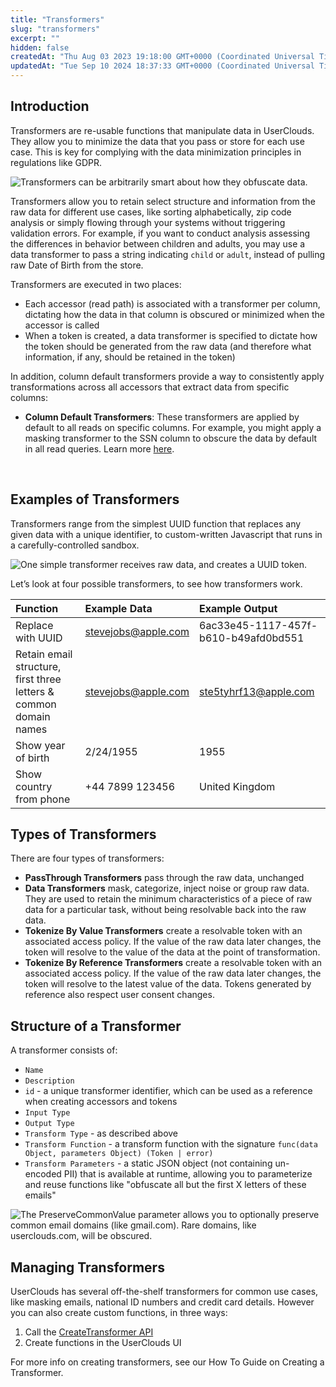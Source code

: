```yaml
---
title: "Transformers"
slug: "transformers"
excerpt: ""
hidden: false
createdAt: "Thu Aug 03 2023 19:18:00 GMT+0000 (Coordinated Universal Time)"
updatedAt: "Tue Sep 10 2024 18:37:33 GMT+0000 (Coordinated Universal Time)"
---
```

## Introduction

Transformers are re-usable functions that manipulate data in UserClouds. They allow you to minimize the data that you pass or store for each use case. This is key for complying with the data minimization principles in regulations like GDPR.

![Transformers can be arbitrarily smart about how they obfuscate data.](/assets/images/user-data.webp)


Transformers allow you to retain select structure and information from the raw data for different use cases, like sorting alphabetically, zip code analysis or simply flowing through your systems without triggering validation errors.  For example, if you want to conduct analysis assessing the differences in behavior between children and adults, you may use a data transformer to pass a string indicating `child` or `adult`, instead of pulling raw Date of Birth from the store.

Transformers are executed in two places:

- Each <Glossary>accessor</Glossary> (read path) is associated with a transformer per column, dictating how the data in that column is obscured or minimized when the accessor is called
- When a <Glossary>token</Glossary> is created, a data transformer is specified to dictate how the token should be generated from the raw data (and therefore what information, if any, should be retained in the token)

In addition, column default transformers provide a way to consistently apply transformations across all accessors that extract data from specific columns:

- **Column Default Transformers**: These transformers are applied by default to all reads on specific columns. For example, you might apply a masking transformer to the SSN column to obscure the data by default in all read queries. Learn more [here](/docs/protect-a-column-with-defaults).

<br />

## Examples of Transformers

Transformers range from the simplest UUID function that replaces any given data with a unique identifier, to custom-written Javascript that runs in a carefully-controlled sandbox. 

![One simple transformer receives raw data, and creates a UUID token.](https://files.readme.io/22f49cc-spaces_66DzLwptb2SejhKV7Bhn_uploads_QrLi9YP9CtHG5gAgEQrd_image.webp)

Let’s look at four possible transformers, to see how transformers work.

| Function                                                          | Example Data                                      | Example Output                                        |
| :---------------------------------------------------------------- | :------------------------------------------------ | :---------------------------------------------------- |
| Replace with UUID                                                 | [stevejobs@apple.com](mailto:stevejobs@apple.com) | 6ac33e45-1117-457f-b610-b49afd0bd551                  |
| Retain email structure, first three letters & common domain names | [stevejobs@apple.com](mailto:stevejobs@apple.com) | [ste5tyhrf13@apple.com](mailto:ste5tyhrf13@apple.com) |
| Show year of birth                                                | 2/24/1955                                         | 1955                                                  |
| Show country from phone                                           | \+44 7899 123456                                  | United Kingdom                                        |

## Types of Transformers

There are four types of transformers:

- **PassThrough Transformers** pass through the raw data, unchanged
- **Data Transformers** mask, categorize, inject noise or group raw data. They are used to retain the minimum characteristics of a piece of raw data for a particular task, without being resolvable back into the raw data.
- **Tokenize By Value Transformers** create a resolvable token with an associated access policy. If the value of the raw data later changes, the token will resolve to the value of the data at the point of transformation.
- **Tokenize By Reference Transformers** create a resolvable token with an associated access policy. If the value of the raw data later changes, the token will resolve to the latest value of the data. Tokens generated by reference also respect user consent changes.

## Structure of a Transformer

A transformer consists of:

- `Name`
- `Description`
- `id` - a unique transformer identifier, which can be used as a reference when creating accessors and tokens
- `Input Type`
- `Output Type`
- `Transform Type` - as described above
- `Transform Function` - a transform function with the signature `func(data Object, parameters Object) (Token | error)`
- `Transform Parameters` - a static JSON object (not containing un-encoded PII) that is available at runtime, allowing you to parameterize and reuse functions like "obfuscate all but the first X letters of these emails"

![The PreserveCommonValue parameter allows you to optionally preserve common email domains (like gmail.com). Rare domains, like userclouds.com, will be obscured.](https://files.readme.io/f14e1c2-image_1.png)

## Managing Transformers

UserClouds has several off-the-shelf transformers for common use cases, like masking emails, national ID numbers and credit card details. However you can also create custom functions, in three ways:

1. Call the [CreateTransformer API](/reference/post_tokenizer-policies-transformation)
2. Create functions in the UserClouds UI

For more info on creating transformers, see our How To Guide on Creating a Transformer.
